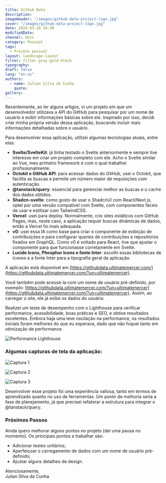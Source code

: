 ```yaml
---
title: Github Data
description:
imageHeader: "/images/github-data-project-logo.jpg"
cover: "/images/github-data-project-logo.jpg"
date: 2024-03-20 16:30
modifiedDate:
channel: Devs
category: Pessoal
tags:
  - Projeto pessoal
layout: landscape-layout
filter: filter-grey-gold-black
typography:
draft: false
lang: "en-us"
authors:
  - name: Julian Silva da Cunha
    quote:
gallery:
---
```


Recentemente, ao ler alguns artigos, vi um projeto em que um desenvolvedor utilizava a API do GitHub para pesquisar por um nome de usuário e exibir informações básicas sobre ele. Inspirado por isso, decidi criar minha própria versão dessa aplicação, buscando incluir mais informações detalhadas sobre o usuário.

Para desenvolver essa aplicação, utilizei algumas tecnologias atuais, entre elas:

- **Svelte/SvelteKit**: já tinha testado o Svelte anteriormente e sempre tive interesse em criar um projeto completo com ele. Acho o Svelte similar ao Vue, meu primeiro framework e com o qual trabalhei profissionalmente.
- **Octokit e GitHub API**: para acessar dados do GitHub, usei o Octokit, que facilita as buscas e permite um número maior de requisições com autenticação.
- **@tanstack/query**: essencial para gerenciar melhor as buscas e o cache dos dados obtidos.
- **Shadcn-svelte**: como gosto de usar o ShadcnUI com React/Next.js, optei por uma versão compatível com Svelte, com componentes fáceis de usar e estilizar com TailwindCSS.
- **Vercel**: usei para deploy. Normalmente, crio sites estáticos com GitHub Pages, mas, neste caso, a aplicação requer buscas dinâmicas de dados, então a Vercel foi mais adequada.
- **v0**: usei essa IA como base para criar o componente de exibição de contribuições e para configurar queries de contribuições e repositórios fixados em GraphQL. Como v0 é voltado para React, tive que ajustar o componente para que funcionasse corretamente em Svelte.
- **Lucide Icons, Phosphor Icons e fonte Inter**: escolhi essas bibliotecas de ícones e a fonte Inter para a tipografia geral da aplicação.

A aplicação está disponível em [https://githubdata.ultimatemercer.com/](https://githubdata.ultimatemercer.com/?un=ultimatemercer).

Você também pode acessá-la com um nome de usuário pré-definido, por exemplo: [https://githubdata.ultimatemercer.com/?un=ultimatemercer](https://githubdata.ultimatemercer.com/?un=ultimatemercer). Assim, ao carregar o site, ele já exibe os dados do usuário.

Realizei um teste de desempenho com o Lighthouse para verificar performance, acessibilidade, boas práticas e SEO, e obtive resultados excelentes. Embora haja uma leve oscilação na performance, os resultados iniciais foram melhores do que eu esperava, dado que não foquei tanto em otimização de performance.

![Performance Lighthouse](/images/github-data-project-performance.jpg)

### Algumas capturas de tela da aplicação:

![Captura 1](/images/github-data-project-1.jpg)

![Captura 2](/images/github-data-project-2.jpg)

![Captura 3](/images/github-data-project-3.jpg)

Desenvolver esse projeto foi uma experiência valiosa, tanto em termos de aprendizado quanto no uso de ferramentas. Um ponto de melhoria seria a fase de planejamento, já que precisei refatorar a estrutura para integrar o @tanstack/query.

### Próximos Passos

Ainda quero melhorar alguns pontos no projeto (dei uma pausa no momento). Os principais pontos a trabalhar são:

- Adicionar testes unitários;
- Aperfeiçoar o carregamento de dados com um nome de usuário pré-definido;
- Ajustar alguns detalhes de design.

Atenciosamente,  
Julian Silva da Cunha
